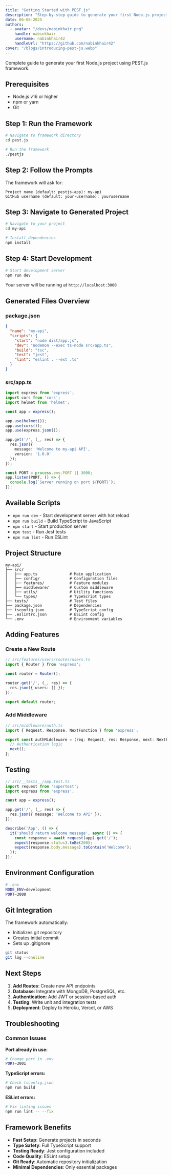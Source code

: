 ```yaml
---
title: "Getting Started with PEST.js"
description: "Step-by-step guide to generate your first Node.js project with PEST.js"
date: 06-08-2025
authors:
  - avatar: "/devs/nabinkhair.png"
    handle: nabinkhair
    username: nabinkhair42
    handleUrl: "https://github.com/nabinkhair42"
cover: "/blogs/introducing-pest-js.webp"
---
```


Complete guide to generate your first Node.js project using PEST.js framework.

## Prerequisites

- Node.js v16 or higher
- npm or yarn
- Git

## Step 1: Run the Framework

```bash
# Navigate to framework directory
cd pest.js

# Run the framework
./pestjs
```

## Step 2: Follow the Prompts

The framework will ask for:

```
Project name (default: pestjs-app): my-api
GitHub username (default: your-username): yourusername
```

## Step 3: Navigate to Generated Project

```bash
# Navigate to your project
cd my-api

# Install dependencies
npm install
```

## Step 4: Start Development

```bash
# Start development server
npm run dev
```

Your server will be running at `http://localhost:3000`

## Generated Files Overview

### package.json
```json
{
  "name": "my-api",
  "scripts": {
    "start": "node dist/app.js",
    "dev": "nodemon --exec ts-node src/app.ts",
    "build": "tsc",
    "test": "jest",
    "lint": "eslint . --ext .ts"
  }
}
```

### src/app.ts
```typescript
import express from 'express';
import cors from 'cors';
import helmet from 'helmet';

const app = express();

app.use(helmet());
app.use(cors());
app.use(express.json());

app.get('/', (_, res) => {
  res.json({
    message: 'Welcome to my-api API',
    version: '1.0.0'
  });
});

const PORT = process.env.PORT || 3000;
app.listen(PORT, () => {
  console.log(`Server running on port ${PORT}`);
});
```

## Available Scripts

- `npm run dev` - Start development server with hot reload
- `npm run build` - Build TypeScript to JavaScript
- `npm start` - Start production server
- `npm test` - Run Jest tests
- `npm run lint` - Run ESLint

## Project Structure

```
my-api/
├── src/
│   ├── app.ts              # Main application
│   ├── config/             # Configuration files
│   ├── features/           # Feature modules
│   ├── middleware/         # Custom middleware
│   ├── utils/              # Utility functions
│   └── types/              # TypeScript types
├── tests/                  # Test files
├── package.json            # Dependencies
├── tsconfig.json           # TypeScript config
├── .eslintrc.json          # ESLint config
└── .env                    # Environment variables
```

## Adding Features

### Create a New Route

```typescript
// src/features/users/routes/users.ts
import { Router } from 'express';

const router = Router();

router.get('/', (_, res) => {
  res.json({ users: [] });
});

export default router;
```

### Add Middleware

```typescript
// src/middleware/auth.ts
import { Request, Response, NextFunction } from 'express';

export const authMiddleware = (req: Request, res: Response, next: NextFunction) => {
  // Authentication logic
  next();
};
```

## Testing

```typescript
// src/__tests__/app.test.ts
import request from 'supertest';
import express from 'express';

const app = express();

app.get('/', (_, res) => {
  res.json({ message: 'Welcome to API' });
});

describe('App', () => {
  it('should return welcome message', async () => {
    const response = await request(app).get('/');
    expect(response.status).toBe(200);
    expect(response.body.message).toContain('Welcome');
  });
});
```

## Environment Configuration

```bash
# .env
NODE_ENV=development
PORT=3000
```

## Git Integration

The framework automatically:

- Initializes git repository
- Creates initial commit
- Sets up .gitignore

```bash
git status
git log --oneline
```

## Next Steps

1. **Add Routes**: Create new API endpoints
2. **Database**: Integrate with MongoDB, PostgreSQL, etc.
3. **Authentication**: Add JWT or session-based auth
4. **Testing**: Write unit and integration tests
5. **Deployment**: Deploy to Heroku, Vercel, or AWS

## Troubleshooting

### Common Issues

**Port already in use:**
```bash
# Change port in .env
PORT=3001
```

**TypeScript errors:**
```bash
# Check tsconfig.json
npm run build
```

**ESLint errors:**
```bash
# Fix linting issues
npm run lint -- --fix
```

## Framework Benefits

- **Fast Setup**: Generate projects in seconds
- **Type Safety**: Full TypeScript support
- **Testing Ready**: Jest configuration included
- **Code Quality**: ESLint setup
- **Git Ready**: Automatic repository initialization
- **Minimal Dependencies**: Only essential packages 